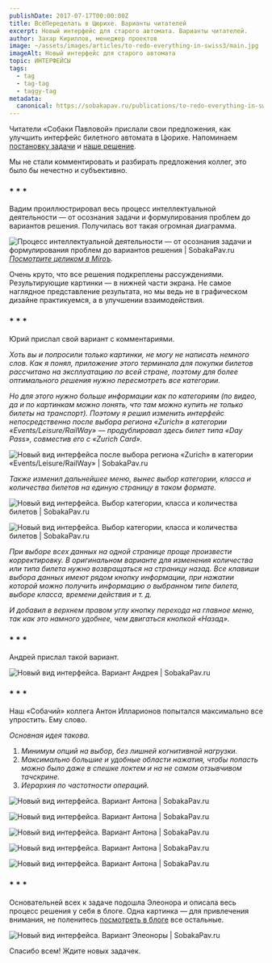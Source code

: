 ```yaml
---
publishDate: 2017-07-17T00:00:00Z
title: ВсёПеределать в Цюрихе. Варианты читателей
excerpt: Новый интерфейс для старого автомата. Варианты читателей.
author: Захар Кириллов, менеджер проектов
image: ~/assets/images/articles/to-redo-everything-in-swiss3/main.jpg
imageAlt: Новый интерфейс для старого автомата
topic: ИНТЕРФЕЙСЫ
tags:
  - tag
  - tag-tag
  - taggy-tag
metadata:
  canonical: https://sobakapav.ru/publications/to-redo-everything-in-swiss3
---
```



Читатели «Собаки Павловой» прислали свои предложения, как улучшить интерфейс билетного автомата в Цюрихе. Напоминаем [постановку задачи](https://sobakapav.ru/publications/to-redo-everything-in-swiss) и [наше решение](https://sobakapav.ru/publications/to-redo-everything-in-swiss2).

Мы не стали комментировать и разбирать предложения коллег, это было бы нечестно и субъективно.

### * * *

Вадим проиллюстрировал весь процесс интеллектуальной деятельности — от осознания задачи и формулирования проблем до вариантов решения. Получилась вот такая огромная диаграмма.

![Процесс интеллектуальной деятельности — от осознания задачи и формулирования проблем до вариантов решения | SobakaPav.ru](~/assets/images/articles/to-redo-everything-in-swiss3/1.png)
_[Посмотрите целиком в Miroъ](https://realtimeboard.com/app/board/o9J_kzxaA4Q=/)._

Очень круто, что все решения подкреплены рассуждениями. Результирующие картинки — в нижней части экрана. Не самое наглядное представление результата, но мы ведь не в графическом дизайне практикуемся, а в улучшении взаимодействия.

### * * *

Юрий прислал свой вариант с комментариями.

_Хоть вы и попросили только картинки, не могу не написать немного слов. Как я понял, приложение этого терминала для покупки билетов рассчитано на эксплуатацию по всей стране, поэтому для более оптимального решения нужно пересмотреть все категории._

_Но для этого нужно больше информации как по категориям (по видео, да и по картинкам можно понять, что там можно купить не только билеты на транспорт). Поэтому я решил изменить интерфейс непосредственно после выбора региона «Zurich» в категории «Events/Leisure/RailWay» — продублировал здесь билет типа «Day Pass», совместив его с «Zurich Card»._

![Новый вид интерфейса после выбора региона «Zurich» в категории «Events/Leisure/RailWay» | SobakaPav.ru](~/assets/images/articles/to-redo-everything-in-swiss3/2.png)

_Также изменил дальнейшее меню, вынес выбор категории, класса и количества билетов на единую страницу в таком формате._

![Новый вид интерфейса. Выбор категории, класса и количества билетов | SobakaPav.ru](~/assets/images/articles/to-redo-everything-in-swiss3/3.png)

![Новый вид интерфейса. Выбор категории, класса и количества билетов | SobakaPav.ru](~/assets/images/articles/to-redo-everything-in-swiss3/4.png)

_При выборе всех данных на одной странице проще произвести корректировку. В оригинальном варианте для изменения количества или типа билета нужно возвращаться на страницу назад. Все клавиши выбора данных имеют рядом кнопку информации, при нажатии которой можно получить информацию о выбранном типе билета, выборе класса, времени действия и т. д._

_И добавил в верхнем правом углу кнопку перехода на главное меню, так как это намного удобнее, чем двигаться кнопкой «Назад»._

### * * *

Андрей прислал такой вариант.

![Новый вид интерфейса. Вариант Андрея | SobakaPav.ru](~/assets/images/articles/to-redo-everything-in-swiss3/5.jpeg)

### * * *

Наш «Собачий» коллега Антон Илларионов попытался максимально все упростить. Ему слово.

_Основная идея такова._
1. _Минимум опций на выбор, без лишней когнитивной нагрузки._
2. _Максимально большие и удобные области нажатия, чтобы попасть можно было даже в спешке локтем и на не самом отзывчивом тачскрине._
3. _Иерархия по частотности операций._

![Новый вид интерфейса. Вариант Антона | SobakaPav.ru](~/assets/images/articles/to-redo-everything-in-swiss3/6.jpeg)

![Новый вид интерфейса. Вариант Антона | SobakaPav.ru](~/assets/images/articles/to-redo-everything-in-swiss3/7.jpeg)

![Новый вид интерфейса. Вариант Антона | SobakaPav.ru](~/assets/images/articles/to-redo-everything-in-swiss3/8.jpeg)

![Новый вид интерфейса. Вариант Антона | SobakaPav.ru](~/assets/images/articles/to-redo-everything-in-swiss3/10.jpeg)

![Новый вид интерфейса. Вариант Антона | SobakaPav.ru](~/assets/images/articles/to-redo-everything-in-swiss3/11.jpeg)

### * * *

Основательней всех к задаче подошла Элеонора и описала весь процесс решения у себя в блоге. Одна картинка — для привлечения внимания, не поленитесь [посмотреть в блоге](https://medium.com/mobgen/re-design-of-the-zurich-transportation-ticketing-kiosk-%D0%B2%D1%81%D1%91%D0%BF%D0%B5%D1%80%D0%B5%D0%B4%D0%B5%D0%BB%D0%B0%D1%82%D1%8C-15b0d5cbee37) все остальные.

![Новый вид интерфейса. Вариант Элеоноры | SobakaPav.ru](~/assets/images/articles/to-redo-everything-in-swiss3/12.png)

Спасибо всем! Ждите новых задачек.
